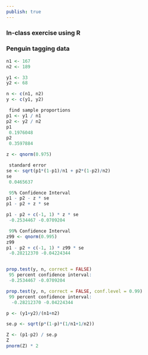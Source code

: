 ```yaml
---
publish: true
---
```


### In-class exercise using R
### Penguin tagging data

```r




n1 <- 167
n2 <- 189

y1 <- 33
y2 <- 68

n <- c(n1, n2)
y <- c(y1, y2)

 find sample proportions
p1 <- y1 / n1
p2 <- y2 / n2
p1
 0.1976048
p2
 0.3597884

z <- qnorm(0.975)

 standard error
se <- sqrt(p1*(1-p1)/n1 + p2*(1-p2)/n2)
se
 0.0465637

 95% Confidence Interval
p1 - p2 - z * se
p1 - p2 + z * se

p1 - p2 + c(-1, 1) * z * se
 -0.2534467 -0.0709204

 99% Confidence Interval
z99 <- qnorm(0.995)
z99
p1 - p2 + c(-1, 1) * z99 * se
 -0.28212370 -0.04224344


prop.test(y, n, correct = FALSE)
 95 percent confidence interval:
 -0.2534467 -0.0709204

prop.test(y, n, correct = FALSE, conf.level = 0.99)
 99 percent confidence interval:
  -0.28212370 -0.04224344

p <- (y1+y2)/(n1+n2)

se.p <- sqrt(p*(1-p)*(1/n1+1/n2))

Z <- (p1-p2) / se.p
Z
pnorm(Z) * 2
















































```



